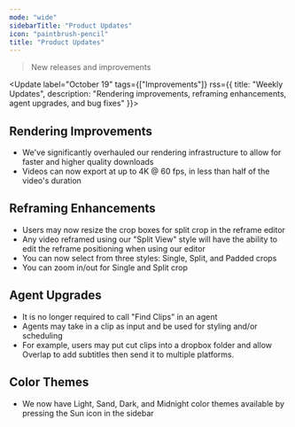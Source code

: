 ```yaml
---
mode: "wide"
sidebarTitle: "Product Updates"
icon: "paintbrush-pencil"
title: "Product Updates"
---
```


> New releases and improvements

<Update label="October 19" tags={["Improvements"]} rss={{ title: "Weekly Updates", description: "Rendering improvements, reframing enhancements, agent upgrades, and bug fixes" }}>
  ## Rendering Improvements

  - We've significantly overhauled our rendering infrastructure to allow for faster and higher quality downloads
  - Videos can now export at up to 4K @ 60 fps, in less than half of the video's duration

  ## Reframing Enhancements

  - Users may now resize the crop boxes for split crop in the reframe editor
  - Any video reframed using our "Split View" style will have the ability to edit the reframe positioning when using our editor
  - You can now select from three styles: Single, Split, and Padded crops
  - You can zoom in/out for Single and Split crop

  ## Agent Upgrades

  - It is no longer required to call "Find Clips" in an agent
  - Agents may take in a clip as input and be used for styling and/or scheduling
  - For example, users may put cut clips into a dropbox folder and allow Overlap to add subtitles then send it to multiple platforms.

  ## Color Themes

  - We now have Light, Sand, Dark, and Midnight color themes available by pressing the Sun icon in the sidebar
</Update>